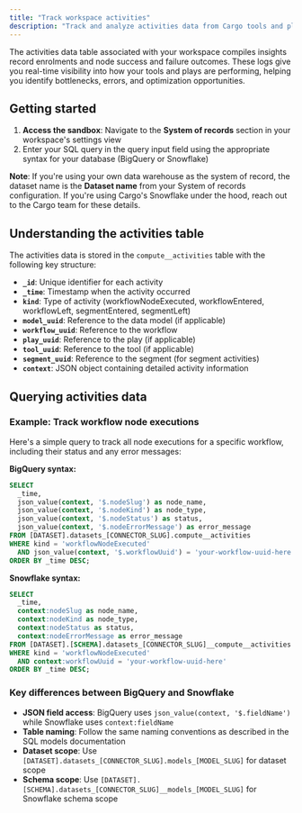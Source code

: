 ```yaml
---
title: "Track workspace activities"
description: "Track and analyze activities data from Cargo tools and plays using SQL queries"
---
```


The activities data table associated with your workspace compiles insights record enrolments and node success and failure
 outcomes. These logs give you real-time visibility into how your tools and plays are performing, helping you identify 
 bottlenecks, errors, and optimization opportunities.

## Getting started

1. **Access the sandbox**: Navigate to the **System of records** section in your workspace's settings view
2. Enter your SQL query in the query input field using the appropriate syntax for your database (BigQuery or Snowflake)

**Note**: If you're using your own data warehouse as the system of record, the dataset name is the **Dataset name** from your System of records configuration. If you're using Cargo's Snowflake under the hood, reach out to the Cargo team for these details.

## Understanding the activities table

The activities data is stored in the `compute__activities` table with the following key structure:

- **`_id`**: Unique identifier for each activity
- **`_time`**: Timestamp when the activity occurred
- **`kind`**: Type of activity (workflowNodeExecuted, workflowEntered, workflowLeft, segmentEntered, segmentLeft)
- **`model_uuid`**: Reference to the data model (if applicable)
- **`workflow_uuid`**: Reference to the workflow
- **`play_uuid`**: Reference to the play (if applicable)
- **`tool_uuid`**: Reference to the tool (if applicable)
- **`segment_uuid`**: Reference to the segment (for segment activities)
- **`context`**: JSON object containing detailed activity information

## Querying activities data

### Example: Track workflow node executions

Here's a simple query to track all node executions for a specific workflow, including their status and any error messages:

**BigQuery syntax:**
```sql
SELECT 
  _time,
  json_value(context, '$.nodeSlug') as node_name,
  json_value(context, '$.nodeKind') as node_type,
  json_value(context, '$.nodeStatus') as status,
  json_value(context, '$.nodeErrorMessage') as error_message
FROM [DATASET].datasets_[CONNECTOR_SLUG].compute__activities
WHERE kind = 'workflowNodeExecuted' 
  AND json_value(context, '$.workflowUuid') = 'your-workflow-uuid-here'
ORDER BY _time DESC;
```

**Snowflake syntax:**
```sql
SELECT 
  _time,
  context:nodeSlug as node_name,
  context:nodeKind as node_type,
  context:nodeStatus as status,
  context:nodeErrorMessage as error_message
FROM [DATASET].[SCHEMA].datasets_[CONNECTOR_SLUG]__compute__activities
WHERE kind = 'workflowNodeExecuted' 
  AND context:workflowUuid = 'your-workflow-uuid-here'
ORDER BY _time DESC;
```

### Key differences between BigQuery and Snowflake

- **JSON field access**: BigQuery uses `json_value(context, '$.fieldName')` while Snowflake uses `context:fieldName`
- **Table naming**: Follow the same naming conventions as described in the SQL models documentation
- **Dataset scope**: Use `[DATASET].datasets_[CONNECTOR_SLUG].models_[MODEL_SLUG]` for dataset scope
- **Schema scope**: Use `[DATASET].[SCHEMA].datasets_[CONNECTOR_SLUG]__models_[MODEL_SLUG]` for Snowflake schema scope
